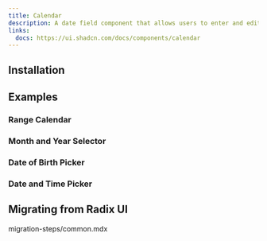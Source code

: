 ```yaml
---
title: Calendar
description: A date field component that allows users to enter and edit date.
links:
  docs: https://ui.shadcn.com/docs/components/calendar
---
```


<ComponentPreview name="calendar-demo" />

## Installation

<CodeBlockCommand component="calendar" />


## Examples

### Range Calendar

<ComponentPreview name="calendar-range" />

### Month and Year Selector

<ComponentPreview name="calendar-month-year-selector" constrainHeight={false} />

### Date of Birth Picker

<ComponentPreview name="calendar-date-of-birth-picker" />

### Date and Time Picker

<ComponentPreview name="calendar-date-and-time-picker" />


## Migrating from Radix UI

<Steps>
  <Step>
    <include>migration-steps/common.mdx</include>
  </Step>
</Steps>